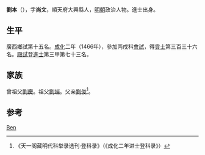 {{Otheruses|other=名为劉本的其他人物|劉本}}

'''劉本'''（{{bd|1432年||？}}），字'''尚文'''，順天府大興縣人，[[明朝|明朝]]政治人物。進士出身。

== 生平 ==
廣西鄉試第十五名。[[成化|成化]]二年（1466年），參加丙戌科[[會試|會試]]，得[[貢士|貢士]]第三百三十六名。[[殿試|殿試]]登[[進士|進士]]第三甲第七十三名。

== 家族 ==
曾祖父[[劉慶|劉慶]]。祖父[[劉端|劉端]]。父亲[[劉俊|劉俊]]<ref>《天一阁藏明代科举录选刊·登科录》（《成化二年进士登科录》）</ref>。

== 参考 ==
{{reflist}}

{{成化二年丙戌科殿試金榜}}

{{Authority control}}

{{DEFAULTSORT:Liu刘}}
[[Category:刘姓|Ben]]


{{明朝人物小作品}}
